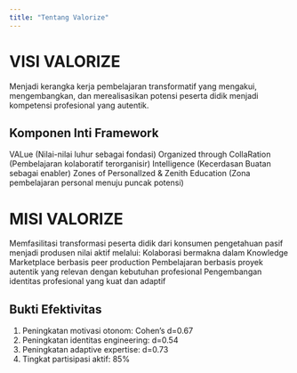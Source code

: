 ```yaml
---
title: "Tentang Valorize"
---
```


# VISI VALORIZE 
Menjadi kerangka kerja pembelajaran transformatif yang mengakui, mengembangkan, dan merealisasikan potensi peserta didik menjadi kompetensi profesional yang autentik.

## Komponen Inti Framework 
VALue (Nilai-nilai luhur sebagai fondasi) Organized through CollaRation (Pembelajaran kolaboratif terorganisir) Intelligence (Kecerdasan Buatan sebagai enabler) Zones of PersonalIzed & Zenith Education (Zona pembelajaran personal menuju puncak potensi)

# MISI VALORIZE 
Memfasilitasi transformasi peserta didik dari konsumen pengetahuan pasif menjadi produsen nilai aktif melalui: Kolaborasi bermakna dalam Knowledge Marketplace berbasis peer production Pembelajaran berbasis proyek autentik yang relevan dengan kebutuhan profesional Pengembangan identitas profesional yang kuat dan adaptif 

## Bukti Efektivitas
1. Peningkatan motivasi otonom: Cohen's d=0.67 
2. Peningkatan identitas engineering: d=0.54 
3. Peningkatan adaptive expertise: d=0.73 
4. Tingkat partisipasi aktif: 85%